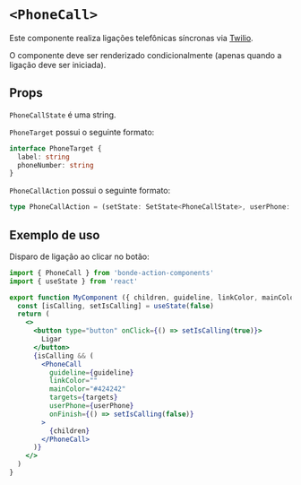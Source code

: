 

<Meta of={DemoStories} />

# `<PhoneCall>`

Este componente realiza ligações telefônicas síncronas via [Twilio](https://www.twilio.com/pt-br).

O componente deve ser renderizado condicionalmente (apenas quando a ligação deve ser iniciada).

## Props

<ArgTypes/>

`PhoneCallState` é uma string.

`PhoneTarget` possui o seguinte formato:

```ts
interface PhoneTarget {
  label: string
  phoneNumber: string
}
```

`PhoneCallAction` possui o seguinte formato:

```ts
type PhoneCallAction = (setState: SetState<PhoneCallState>, userPhone: string, targetPhone: string) => Promise<void>
```

## Exemplo de uso

Disparo de ligação ao clicar no botão:

```jsx
import { PhoneCall } from 'bonde-action-components'
import { useState } from 'react'

export function MyComponent ({ children, guideline, linkColor, mainColor, targets, userPhone }) {
  const [isCalling, setIsCalling] = useState(false)
  return (
    <>
      <button type="button" onClick={() => setIsCalling(true)}>
        Ligar
      </button>
      {isCalling && (
        <PhoneCall
          guideline={guideline}
          linkColor=""
          mainColor="#424242"
          targets={targets}
          userPhone={userPhone}
          onFinish={() => setIsCalling(false)}
        >
          {children}
        </PhoneCall>
      )}
    </>
  )
}
```
